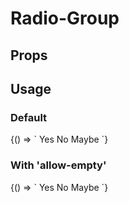 
# Radio-Group
<Meta
  title='Radio Group'
  component='fw-radio-group'
/>

## Props
<Props of="fw-radio-group"/>

## Usage

### Default
<Preview>
<Story name='Default'>{() => `
  <fw-radio-group value="no">
    <fw-radio value="yes">Yes</fw-radio>
    <fw-radio value="no">No</fw-radio>
    <fw-radio value="maybe">Maybe</fw-radio>
  </fw-radio-group>`}</Story>
</Preview>


### With 'allow-empty'

<Preview>
<Story name='AllowEmpty'>{() => `
  <fw-radio-group allow-empty>
    <fw-radio value="yes">Yes</fw-radio>
    <fw-radio value="no">No</fw-radio>
    <fw-radio value="maybe">Maybe</fw-radio>
  </fw-radio-group>`}</Story>
</Preview>
